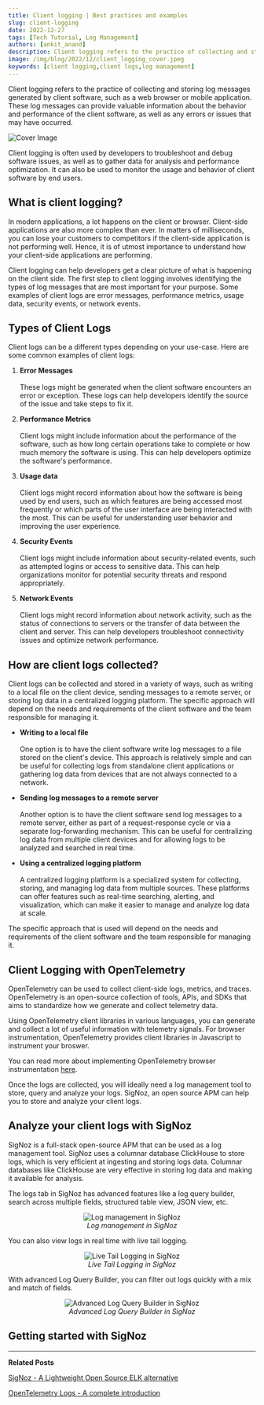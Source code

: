 ```yaml
---
title: Client logging | Best practices and examples
slug: client-logging
date: 2022-12-27
tags: [Tech Tutorial, Log Management]
authors: [ankit_anand]
description: Client logging refers to the practice of collecting and storing log messages generated by client software, such as a web browser or mobile application...
image: /img/blog/2022/12/client_logging_cover.jpeg
keywords: [client logging,client logs,log management]
---
```

<head>
  <link rel="canonical" href="https://signoz.io/blog/client-logging/"/>
</head>

Client logging refers to the practice of collecting and storing log messages generated by client software, such as a web browser or mobile application. These log messages can provide valuable information about the behavior and performance of the client software, as well as any errors or issues that may have occurred.



![Cover Image](/img/blog/2022/12/client_logging_cover.webp)

Client logging is often used by developers to troubleshoot and debug software issues, as well as to gather data for analysis and performance optimization. It can also be used to monitor the usage and behavior of client software by end users.

## What is client logging?

In modern applications, a lot happens on the client or browser. Client-side applications are also more complex than ever. In matters of milliseconds, you can lose your customers to competitors if the client-side application is not performing well. Hence, it is of utmost importance to understand how your client-side applications are performing.

Client logging can help developers get a clear picture of what is happening on the client side. The first step to client logging involves identifying the types of log messages that are most important for your purpose. Some examples of client logs are error messages, performance metrics, usage data, security events, or network events.

## Types of Client Logs

Client logs can be a different types depending on your use-case. Here are some common examples of client logs:

1. **Error Messages**<br></br>
These logs might be generated when the client software encounters an error or exception. These logs can help developers identify the source of the issue and take steps to fix it.

2. **Performance Metrics**<br></br>
Client logs might include information about the performance of the software, such as how long certain operations take to complete or how much memory the software is using. This can help developers optimize the software's performance.

3. **Usage data**<br></br>
Client logs might record information about how the software is being used by end users, such as which features are being accessed most frequently or which parts of the user interface are being interacted with the most. This can be useful for understanding user behavior and improving the user experience.

4. **Security Events**<br></br>
Client logs might include information about security-related events, such as attempted logins or access to sensitive data. This can help organizations monitor for potential security threats and respond appropriately.

5. **Network Events**<br></br>
Client logs might record information about network activity, such as the status of connections to servers or the transfer of data between the client and server. This can help developers troubleshoot connectivity issues and optimize network performance.

## How are client logs collected?

Client logs can be collected and stored in a variety of ways, such as writing to a local file on the client device, sending messages to a remote server, or storing log data in a centralized logging platform. The specific approach will depend on the needs and requirements of the client software and the team responsible for managing it.

- **Writing to a local file**<br></br>
One option is to have the client software write log messages to a file stored on the client's device. This approach is relatively simple and can be useful for collecting logs from standalone client applications or gathering log data from devices that are not always connected to a network.

- **Sending log messages to a remote server**<br></br>
Another option is to have the client software send log messages to a remote server, either as part of a request-response cycle or via a separate log-forwarding mechanism. This can be useful for centralizing log data from multiple client devices and for allowing logs to be analyzed and searched in real time.

- **Using a centralized logging platform**<br></br>
A centralized logging platform is a specialized system for collecting, storing, and managing log data from multiple sources. These platforms can offer features such as real-time searching, alerting, and visualization, which can make it easier to manage and analyze log data at scale.

The specific approach that is used will depend on the needs and requirements of the client software and the team responsible for managing it.

## Client Logging with OpenTelemetry

OpenTelemetry can be used to collect client-side logs, metrics, and traces. OpenTelemetry is an open-source collection of tools, APIs, and SDKs that aims to standardize how we generate and collect telemetry data.

Using OpenTelemetry client libraries in various languages, you can generate and collect a lot of useful information with telemetry signals. For browser instrumentation, OpenTelemetry provides client libraries in Javascript to instrument your broswer.

You can read more about implementing OpenTelemetry browser instrumentation [here](https://opentelemetry.io/docs/instrumentation/js/getting-started/browser/).

Once the logs are collected, you will ideally need a log management tool to store, query and analyze your logs. SigNoz, an open source APM can help you to store and analyze your client logs.

## Analyze your client logs with SigNoz

SigNoz is a full-stack open-source APM that can be used as a log management tool. SigNoz uses a columnar database ClickHouse to store logs, which is very efficient at ingesting and storing logs data. Columnar databases like ClickHouse are very effective in storing log data and making it available for analysis.

The logs tab in SigNoz has advanced features like a log query builder, search across multiple fields, structured table view, JSON view, etc.

<figure data-zoomable align='center'>
    <img src="/img/blog/common/signoz_logs.webp" alt="Log management in SigNoz"/>
    <figcaption><i>Log management in SigNoz</i></figcaption>
</figure>



You can also view logs in real time with live tail logging.

<figure data-zoomable align='center'>
    <img src="/img/blog/2022/10/signoz_live_logs.webp" alt="Live Tail Logging in SigNoz"/>
    <figcaption><i>Live Tail Logging in SigNoz</i></figcaption>
</figure>



With advanced Log Query Builder, you can filter out logs quickly with a mix and match of fields.

<figure data-zoomable align='center'>
    <img src="/img/blog/2022/10/signoz_log_query_builder.webp" alt="Advanced Log Query Builder in SigNoz"/>
    <figcaption><i>Advanced Log Query Builder in SigNoz</i></figcaption>
</figure>



## Getting started with SigNoz

<GetStartedSigNoz />

---

**Related Posts**

[SigNoz - A Lightweight Open Source ELK alternative](https://signoz.io/blog/elk-alternative-open-source/)

[OpenTelemetry Logs - A complete introduction](https://signoz.io/blog/opentelemetry-logs/)